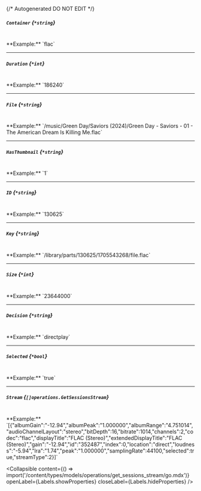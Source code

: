 {/* Autogenerated DO NOT EDIT  */}

##### `Container` *{`*string`}*
<br/>
**Example:** `flac`

---
##### `Duration` *{`*int`}*
<br/>
**Example:** `186240`

---
##### `File` *{`*string`}*
<br/>
**Example:** `/music/Green Day/Saviors (2024)/Green Day - Saviors - 01 - The American Dream Is Killing Me.flac`

---
##### `HasThumbnail` *{`*string`}*
<br/>
**Example:** `1`

---
##### `ID` *{`*string`}*
<br/>
**Example:** `130625`

---
##### `Key` *{`*string`}*
<br/>
**Example:** `/library/parts/130625/1705543268/file.flac`

---
##### `Size` *{`*int`}*
<br/>
**Example:** `23644000`

---
##### `Decision` *{`*string`}*
<br/>
**Example:** `directplay`

---
##### `Selected` *{`*bool`}*
<br/>
**Example:** `true`

---
##### `Stream` *{`[]operations.GetSessionsStream`}*
<br/>
**Example:** `[{"albumGain":"-12.94","albumPeak":"1.000000","albumRange":"4.751014","audioChannelLayout":"stereo","bitDepth":16,"bitrate":1014,"channels":2,"codec":"flac","displayTitle":"FLAC (Stereo)","extendedDisplayTitle":"FLAC (Stereo)","gain":"-12.94","id":"352487","index":0,"location":"direct","loudness":"-5.94","lra":"1.74","peak":"1.000000","samplingRate":44100,"selected":true,"streamType":2}]`

<Collapsible content={() => import('/content/types/models/operations/get_sessions_stream/go.mdx')} openLabel={Labels.showProperties} closeLabel={Labels.hideProperties} />



